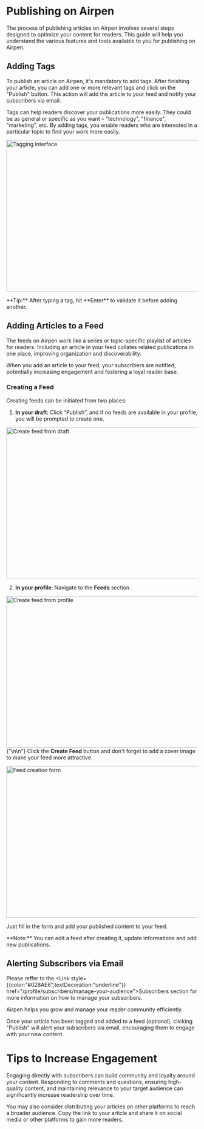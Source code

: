 
# **Publishing on Airpen**

The process of publishing articles on Airpen involves several steps designed to optimize your content for readers. This guide will help you understand the various features and tools available to you for publishing on Airpen.

## **Adding Tags**

To publish an article on Airpen, it's mandatory to add tags. After finishing your article, you can add one or more relevant tags and click on the "Publish" button. This action will add the article to your feed and notify your subscribers via email.

Tags can help readers discover your publications more easily. They could be as general or specific as you want – "technology", "finance", "marketing", etc. By adding tags, you enable readers who are interested in a particular topic to find your work more easily.

<Image
  src="/images/Publish/tags.png"
  alt="Tagging interface"
  width="1200"
  height="400"
/>

<Callout>
  **Tip:** After typing a tag, hit **Enter** to validate it before adding
  another.
</Callout>

## **Adding Articles to a Feed**

The feeds on Airpen work like a series or topic-specific playlist of articles for readers. Including an article in your feed collates related publications in one place, improving organization and discoverability.

When you add an article to your feed, your subscribers are notified, potentially increasing engagement and fostering a loyal reader base.

### **Creating a Feed**

Creating feeds can be initiated from two places:

1. **In your draft**: Click “Publish”, and if no feeds are available in your profile, you will be prompted to create one.

<Image
  src="/images/Publish/create_feed.png"
  alt="Create feed from draft"
  width="1200"
  height="400"
/>

2. **In your profile**: Navigate to the **Feeds** section.

<Image
  src="/images/Publish/create_feed_2.png"
  alt="Create feed from profile"
  width="1200"
  height="400"
/>
{"\n\n"}
Click the **Create Feed** button and don't forget to add a cover image to make
your feed more attractive.

<Image
  src="/images/Publish/create_feed_form.png"
  alt="Feed creation form"
  width="1200"
  height="400"
/>

Just fill in the form and add your published content to your feed.

<Callout>
  **Note:** You can edit a feed after creating it, update informations and
  add new publications.
</Callout>

## **Alerting Subscribers via Email**

<Callout> Please reffer to the <Link style={{color:"#028AE6",textDecoration:"underline"}} href="/profile/subscribers/manage-your-audience">Subscribers</Link> section for more information on how to manage your subscribers.</Callout>

Airpen helps you grow and manage your reader community efficiently.

Once your article has been tagged and added to a feed (optional), clicking "Publish" will alert your subscribers via email, encouraging them to engage with your new content.

# **Tips to Increase Engagement**

Engaging directly with subscribers can build community and loyalty around your content. Responding to comments and questions, ensuring high-quality content, and maintaining relevance to your target audience can significantly increase readership over time.

You may also consider distributing your articles on other platforms to reach a broader audience. Copy the link to your article and share it on social media or other platforms to gain more readers.
